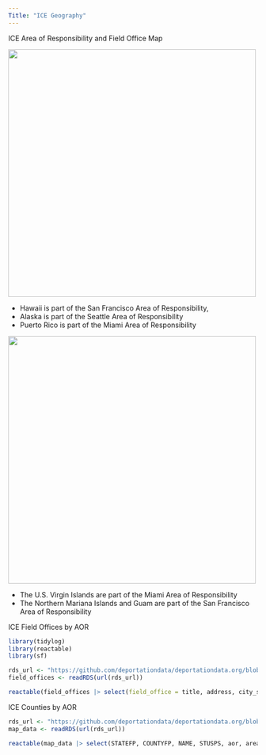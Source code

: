 ```yaml
---
Title: "ICE Geography"
---
```


ICE Area of Responsibility and Field Office Map

<div class="map"><img src="img/aor_map.jpg" width=500 align="center" class="aor-map"></div> 

* Hawaii is part of the San Francisco Area of Responsibility, 
* Alaska is part of the Seattle Area of Responsibility
* Puerto Rico is part of the Miami Area of Responsibility

<div style="clear: both;"></div>

<div class="map"><img src="img/aor_boxes.jpg" width=500 align="center" class="aor-map"></div> 

* The U.S. Virgin Islands are part of the Miami Area of Responsibility
* The Northern Mariana Islands and Guam are part of the San Francisco Area of Responsibility

<div style="clear: both;"></div>

ICE Field Offices by AOR

```r
library(tidylog)
library(reactable)
library(sf)

rds_url <- "https://github.com/deportationdata/deportationdata.org/blob/aor-map/ice_field_offices.rds"
field_offices <- readRDS(url(rds_url))

reactable(field_offices |> select(field_office = title, address, city_state, area_of_responsibility), searchable = TRUE, defaultPageSize = 5)

```

ICE Counties by AOR

```r
rds_url <- "https://github.com/deportationdata/deportationdata.org/blob/aor-map/ice_aor_map_data.rds"
map_data <- readRDS(url(rds_url))

reactable(map_data |> select(STATEFP, COUNTYFP, NAME, STUSPS, aor, area_of_responsibility), searchable = TRUE, defaultPageSize = 5)
```
